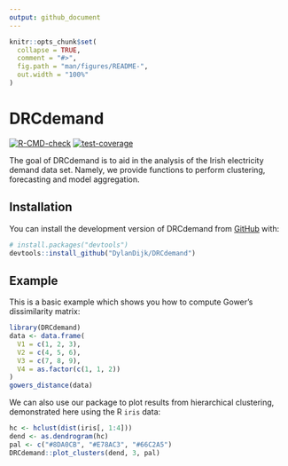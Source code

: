 ```yaml
---
output: github_document
---
```


<!-- README.md is generated from README.Rmd. Please edit that file -->

```r
knitr::opts_chunk$set(
  collapse = TRUE,
  comment = "#>",
  fig.path = "man/figures/README-",
  out.width = "100%"
)
```

# DRCdemand

<!-- badges: start -->
[![R-CMD-check](https://github.com/DylanDijk/DRCdemand/actions/workflows/R-CMD-check.yaml/badge.svg)](https://github.com/DylanDijk/DRCdemand/actions/workflows/R-CMD-check.yaml)
[![test-coverage](https://github.com/DylanDijk/DRCdemand/actions/workflows/test-coverage.yaml/badge.svg)](https://github.com/DylanDijk/DRCdemand/actions/workflows/test-coverage.yaml)
<!-- badges: end -->

The goal of DRCdemand is to aid in the analysis of the Irish electricity demand data set. Namely, we provide functions to perform clustering, forecasting and model aggregation.

## Installation

You can install the development version of DRCdemand from [GitHub](https://github.com/) with:

``` r
# install.packages("devtools")
devtools::install_github("DylanDijk/DRCdemand")
```

## Example

This is a basic example which shows you how to compute Gower's dissimilarity matrix:

```r
library(DRCdemand)
data <- data.frame(
  V1 = c(1, 2, 3),
  V2 = c(4, 5, 6),
  V3 = c(7, 8, 9),
  V4 = as.factor(c(1, 1, 2))
)
gowers_distance(data)
```

We can also use our package to plot results from hierarchical clustering, demonstrated here using the R `iris` data:
```r
hc <- hclust(dist(iris[, 1:4]))
dend <- as.dendrogram(hc)
pal <- c("#8DA0CB", "#E78AC3", "#66C2A5")
DRCdemand::plot_clusters(dend, 3, pal)
```

